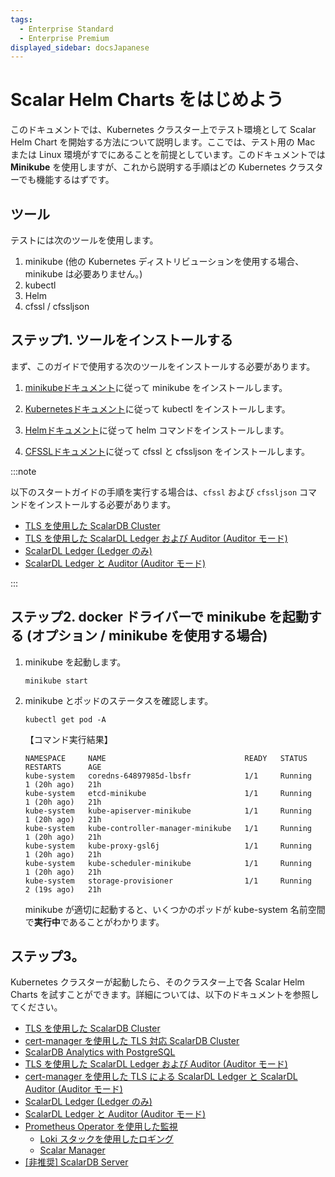 ```yaml
---
tags:
  - Enterprise Standard
  - Enterprise Premium
displayed_sidebar: docsJapanese
---
```


# Scalar Helm Charts をはじめよう

このドキュメントでは、Kubernetes クラスター上でテスト環境として Scalar Helm Chart を開始する方法について説明します。ここでは、テスト用の Mac または Linux 環境がすでにあることを前提としています。このドキュメントでは **Minikube** を使用しますが、これから説明する手順はどの Kubernetes クラスターでも機能するはずです。

## ツール

テストには次のツールを使用します。

1. minikube (他の Kubernetes ディストリビューションを使用する場合、minikube は必要ありません。)
1. kubectl
1. Helm
1. cfssl / cfssljson

## ステップ1. ツールをインストールする

まず、このガイドで使用する次のツールをインストールする必要があります。

1. [minikubeドキュメント](https://minikube.sigs.k8s.io/docs/start/)に従って minikube をインストールします。

1. [Kubernetesドキュメント](https://kubernetes.io/docs/tasks/tools/install-kubectl-linux/)に従って kubectl をインストールします。

1. [Helmドキュメント](https://helm.sh/docs/intro/install/)に従って helm コマンドをインストールします。

1. [CFSSLドキュメント](https://github.com/cloudflare/cfssl)に従って cfssl と cfssljson をインストールします。

:::note

以下のスタートガイドの手順を実行する場合は、`cfssl` および `cfssljson` コマンドをインストールする必要があります。

* [TLS を使用した ScalarDB Cluster](getting-started-scalardb-cluster-tls.mdx)
* [TLS を使用した ScalarDL Ledger および Auditor (Auditor モード)](getting-started-scalardl-auditor-tls.mdx)
* [ScalarDL Ledger (Ledger のみ)](getting-started-scalardl-ledger.mdx)
* [ScalarDL Ledger と Auditor (Auditor モード)](getting-started-scalardl-auditor.mdx)

:::

## ステップ2. docker ドライバーで minikube を起動する (オプション / minikube を使用する場合)

1. minikube を起動します。
   ```console
   minikube start
   ```

1. minikube とポッドのステータスを確認します。
   ```console
   kubectl get pod -A
   ```
   【コマンド実行結果】
   ```console
   NAMESPACE     NAME                               READY   STATUS    RESTARTS      AGE
   kube-system   coredns-64897985d-lbsfr            1/1     Running   1 (20h ago)   21h
   kube-system   etcd-minikube                      1/1     Running   1 (20h ago)   21h
   kube-system   kube-apiserver-minikube            1/1     Running   1 (20h ago)   21h
   kube-system   kube-controller-manager-minikube   1/1     Running   1 (20h ago)   21h
   kube-system   kube-proxy-gsl6j                   1/1     Running   1 (20h ago)   21h
   kube-system   kube-scheduler-minikube            1/1     Running   1 (20h ago)   21h
   kube-system   storage-provisioner                1/1     Running   2 (19s ago)   21h
   ```
   minikube が適切に起動すると、いくつかのポッドが kube-system 名前空間で**実行中**であることがわかります。

## ステップ3。

Kubernetes クラスターが起動したら、そのクラスター上で各 Scalar Helm Charts を試すことができます。詳細については、以下のドキュメントを参照してください。

* [TLS を使用した ScalarDB Cluster](getting-started-scalardb-cluster-tls.mdx)
* [cert-manager を使用した TLS 対応 ScalarDB Cluster](getting-started-scalardb-cluster-tls-cert-manager.mdx)
* [ScalarDB Analytics with PostgreSQL](getting-started-scalardb-analytics-postgresql.mdx)
* [TLS を使用した ScalarDL Ledger および Auditor (Auditor モード)](getting-started-scalardl-auditor-tls.mdx)
* [cert-manager を使用した TLS による ScalarDL Ledger と ScalarDL Auditor (Auditor モード)](getting-started-scalardl-auditor-tls-cert-manager.mdx)
* [ScalarDL Ledger (Ledger のみ)](getting-started-scalardl-ledger.mdx)
* [ScalarDL Ledger と Auditor (Auditor モード)](getting-started-scalardl-auditor.mdx)
* [Prometheus Operator を使用した監視](getting-started-monitoring.mdx)
  * [Loki スタックを使用したロギング](getting-started-logging.mdx)
  * [Scalar Manager](getting-started-scalar-manager.mdx)
* [[非推奨] ScalarDB Server](getting-started-scalardb.mdx)

